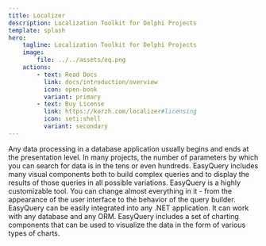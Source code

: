 ```yaml
---
title: Localizer
description: Localization Toolkit for Delphi Projects
template: splash
hero:
    tagline: Localization Toolkit for Delphi Projects
    image:
        file: ../../assets/eq.png
    actions:
        - text: Read Docs
          link: docs/introduction/overview
          icon: open-book
          variant: primary
        - text: Buy License
          link: https://korzh.com/localizer#licensing
          icon: seti:shell
          variant: secondary
---
```



<CardGrid stagger>
    <Card title="Organizing the data flow" icon="seti:puppet">
        Any data processing in a database application usually begins and ends at the presentation level.
    </Card>
    <Card title="Complex queries" icon="seti:odata">
        In many projects, the number of parameters by which you can search for data is in the tens or even hundreds.
    </Card>
    <Card title="Data visualization" icon="seti:svg">
        EasyQuery includes many visual components both to build complex queries and to display the results of those queries in all possible variations.
    </Card>
    <Card title="Customization" icon="pen">
        EasyQuery is a highly customizable tool. You can change almost everything in it - from the appearance of the user interface to the behavior of the query builder.
    </Card>
    <Card title="Integration" icon="seti:crystal_embedded">
        EasyQuery can be easily integrated into any .NET application. It can work with any database and any ORM.
    </Card>
    <Card title="Charts" icon="seti:plan">
        EasyQuery includes a set of charting components that can be used to visualize the data in the form of various types of charts.
    </Card>
</CardGrid>
